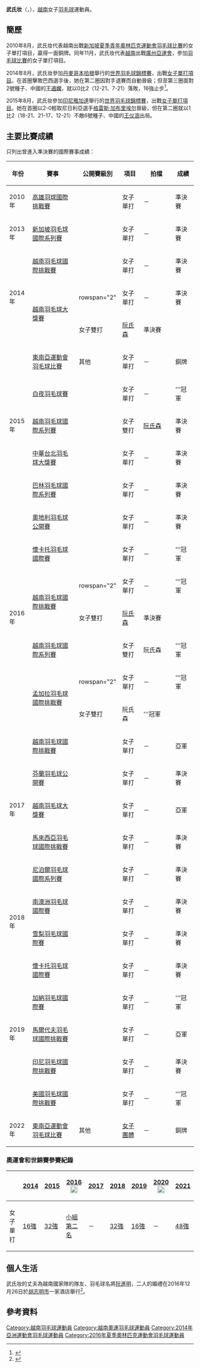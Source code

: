 {{noteTA|G1=Badminton}}
{{Infobox 羽球選手
| playername              = 武氏妆<ref>{{cite news|title=越南选手武氏妆夺得女子单打冠军|url=http://cn.nhandan.com.vn/mobile/mobile_sports/mobile_international-sport/item/3281801.html|agency=越南人民报|date=2015-07-07|access-date=2015-08-13|archive-url=https://web.archive.org/web/20160304231013/http://cn.nhandan.com.vn/mobile/mobile_sports/mobile_international-sport/item/3281801.html|archive-date=2016-03-04|dead-url=no}}</ref><ref>{{cite news|title=阮进明和武氏妆参加2015年世界羽毛球锦标赛|url=http://www.cpv.org.vn/cpv/Modules/News_China/News_Detail_C.aspx?CN_ID=727228&CO_ID=7338691|agency=越南通信传媒部|date=2015-08-05|deadurl=yes|archiveurl=https://web.archive.org/web/20150923211540/http://www.cpv.org.vn/cpv/Modules/News_China/News_Detail_C.aspx?CN_ID=727228&CO_ID=7338691|archivedate=2015-09-23}}</ref><br/>{{lang|vi|Vũ Thị Trang}}
| image                   = File:Vu-thi-trang-lining.jpg
| size                    = 
| caption                 = 
| birth_name              = 
| date_of_birth           = {{birth_date_and_age|1992|5|19}}<ref name="仁川亞運">{{cite web|title=Profile - VU Thi Trang|url=https://www.incheon2014ag.org/Sports/Biographies/Athletes_Profile/?ParticCode=5108046&lang=en|publisher=2014年仁川亞運會官方網站|dead-url=yes|archive-url=https://archive.today/20140918084506/https://www.incheon2014ag.org/Sports/Biographies/Athletes_Profile/?ParticCode=5108046&lang=en|archive-date=2014年9月18日|access-date=2014年9月18日}}{{en}}</ref>
| place_of_birth          = {{VIE}}[[北江省|北江省]][[諒江縣|諒江縣]]新郢社
| height                  = {{height|m=1.64}}<ref name="仁川亞運"/>
| weight                  = {{weight|kg=53}}<ref name="仁川亞運"/>
| event                   = 女子單打、女子雙打
| country                 = {{VIE}}
| years_active            = 
| handedness              = 
| coach                   = 
| highest_ranking         = 第39位（女單）
| date_of_highest_ranking = 2015年8月13日<ref name="highest-ranking">[http://bwfcontent.tournamentsoftware.com/ranking/player.aspx?id=11138&player=109261 BWF World Ranking - Ranking of Thi Trang (B) VU (71455)] {{Wayback|url=http://bwfcontent.tournamentsoftware.com/ranking/player.aspx?id=11138&player=109261 |date=20170305004233 }}{{en}}</ref>
| current_ranking         = 第48位（女單）<br/>第102位（女雙-[[阮氏森|阮氏森]]）
| date_of_current_ranking = 2016年5月5日<ref>[http://bwfcontent.tournamentsoftware.com/ranking/category.aspx?id=11138&category=473 BWF World Ranking - BWF世界排名榜 (5/5/2016) - Women's singles] {{Wayback|url=http://bwfcontent.tournamentsoftware.com/ranking/category.aspx?id=11138&category=473 |date=20210813071530 }}{{en}}</ref><ref>[http://bwfcontent.tournamentsoftware.com/ranking/category.aspx?id=11138&category=475 BWF World Ranking - BWF世界排名榜 (5/5/2016) - Women's doubles] {{Webarchive|url=https://archive.is/20160505121541/http://bwfcontent.tournamentsoftware.com/ranking/category.aspx?id=11138&category=475 |date=2016-05-05 }}{{en}}</ref>
| played                  = 104勝–77負（女單）<br/>43勝–39負（女雙）<br/>2勝–7負（混雙）
| titles                  = 
| bwf_profile             = 8DC67D7E-A311-4F87-BC5A-009644CCFD6D
| bwf_id                  = 71455
| updated                 = 2016年5月8日
}}
{{MedalTableTop}}
{{MedalSport | 女子[[羽毛球|羽毛球]]}}
{{MedalCountry | {{VIE}}}}
{{MedalCompetition | [[东南亚运动会|东南亚运动会]]}}
{{MedalBronze| [[2013年东南亚运动会|2013年 奈比多]] | [[2013年东南亚运动会羽毛球比赛|女子單打]]}}
{{MedalBronze| [[2015年东南亚运动会|2015年 新加坡]] | [[2015年东南亚运动会羽毛球比赛|女子單打]]}}
{{MedalBronze| [[2021年東南亞運動會羽毛球比賽|2021年 河內]] | [[2021年東南亞運動會羽毛球女子團體比賽|女子團體]]}}
{{MedalCompetition|[[青年奧林匹克運動會|青年奧林匹克運動會]]}}
{{MedalBronze|[[2010年夏季青年奧林匹克運動會|2010年 新加坡]]|[[2010年夏季青年奧林匹克運動會羽毛球比賽|女子單打]]}}
{{MedalBottom}}
'''武氏妆'''（{{lang-vi|'''Vũ Thị Trang'''}}，{{bd|1992年|5月19日}}），[[越南|越南]]女子[[羽毛球|羽毛球]]運動員。

==簡歷==
2010年8月，武氏妆代表越南出戰[[新加坡|新加坡]][[2010年夏季青年奧林匹克運動會|夏季青年奧林匹克運動會]][[2010年夏季青年奧林匹克運動會羽毛球比賽|羽毛球比賽]]的女子單打項目，贏得一面銅牌。同年11月，武氏妆代表[[2010年亞洲運動會越南代表團|越南]]出戰[[廣州|廣州]][[2010年亞洲運動會|亞運會]]，參加[[2010年亞洲運動會羽毛球比賽|羽毛球比賽]]的女子單打項目。

2014年8月，武氏妆參加[[丹麥|丹麥]][[哥本哈根|哥本哈根]]舉行的[[2014年世界羽毛球錦標賽|世界羽毛球錦標賽]]，出戰[[2014年世界羽毛球錦標賽女子單打項目|女子單打項目]]。在首圈擊敗巴西選手後，她在第二圈因對手退賽而自動晉級；但至第三圈面對2號種子、中國的[[王適嫻|王適嫻]]，就以0比2（12-21、7-21）落敗，16強止步<ref>{{cite news|title=世锦赛-王仪涵惨败出局 李雪芮携王适娴进八强|url=http://sports.eastday.com/gd/2014/0829/4043948808.html|newspaper=网易体育|date=2014-08-29|deadurl=yes|archiveurl=https://web.archive.org/web/20140903204957/http://sports.eastday.com/gd/2014/0829/4043948808.html|archivedate=2014-09-03}}</ref>。

2015年8月，武氏妆參加[[印尼|印尼]][[雅加達|雅加達]]舉行的[[2015年世界羽毛球錦標賽|世界羽毛球錦標賽]]，出戰[[2015年世界羽毛球錦標賽女子單打項目|女子單打項目]]。她在首圈以2-0輕取尼日利亞選手[[格雷斯·加布里埃尔|格雷斯·加布里埃尔]]晉級，但在第二圈就以1比2（18-21、21-17、12-21）不敵6號種子、中國的[[王仪涵|王仪涵]]出局。

==主要比賽成績==
只列出曾進入準決賽的國際賽事成績：
{| class=wikitable style="text-align:center; font-size:small;" 
!width="50"|年份
!width="180"|賽事
!width="80"|公開賽級別
!width="60"|項目
!width="100"|拍檔
!width="50"|成績
|-
!rowspan="1"|2010年
|[[2010年高雄國際羽球挑戰賽|高雄羽球國際挑戰賽]]
|{{BWFIC}}
|女子單打
|－
|bgcolor="#b8860b"|準決賽
|-
!rowspan="1"|2013年
|[[2013年新加坡羽毛球國際系列賽|新加坡羽毛球國際系列賽]]
|{{BWFIS}}
|女子單打
|－
|bgcolor="#b8860b"|準決賽
|-
!rowspan="3"|2014年
|[[2014年越南羽毛球國際挑戰賽|越南羽毛球國際挑戰賽]]
|{{BWFIC}}
|女子單打
|－
|bgcolor="#b8860b"|準決賽
|-
|rowspan="2"|[[2014年越南羽毛球大獎賽|越南羽毛球大獎賽]]
|rowspan="2" {{BWFGP}}
|女子單打
|－
|bgcolor="#b8860b"|準決賽
|-
|女子雙打
|[[阮氏森|阮氏森]]
|bgcolor="#b8860b"|準決賽
|-
!rowspan="5"|2015年
|[[2015年東南亞運動會羽毛球比賽|東南亞運動會羽毛球比賽]]
|其他
|女子單打
|－
|bgcolor="#b8860b"|銅牌
|-
|[[2015年白夜羽毛球賽|白夜羽毛球賽]]
|{{BWFIC}}
|女子單打
|－
|bgcolor="gold"|'''冠軍
|-
|[[2015年越南羽毛球國際系列賽|越南羽毛球國際系列賽]]
|{{BWFIS}}
|女子雙打
|[[阮氏森|阮氏森]]
|bgcolor="#b8860b"|準決賽
|-
|[[2015年中華台北羽毛球大獎賽|中華台北羽毛球大獎賽]]
|{{BWFGP}}
|女子單打
|－
|bgcolor="#b8860b"|準決賽
|-
|[[2015年巴林羽毛球國際系列賽|巴林羽毛球國際系列賽]]
|{{BWFIS}}
|女子單打
|－
|bgcolor="#b8860b"|準決賽
|-
!rowspan="7"|2016年
|[[2016年奧地利羽毛球公開賽|奧地利羽毛球公開賽]]
|{{BWFIC}}
|女子單打
|－
|bgcolor="#b8860b"|準決賽
|-
|[[2016年懷卡托羽毛球國際賽|懷卡托羽毛球國際賽]]
|{{BWFFS}}
|女子單打
|－
|bgcolor="gold"|'''冠軍
|-
|rowspan="2"|[[2016年越南羽毛球國際挑戰賽|越南羽毛球國際挑戰賽]]
|rowspan="2" {{BWFIC}}
|女子單打
|－
|bgcolor="gold"|'''冠軍
|-
|女子雙打
|[[阮氏森|阮氏森]]
|bgcolor="#b8860b"|準決賽
|-
|[[2016年越南羽毛球國際系列賽|越南羽毛球國際系列賽]]
|{{BWFIS}}
|女子雙打
|阮氏森
|bgcolor="gold"|'''冠軍
|-
|rowspan="2"|[[2016年孟加拉羽毛球國際挑戰賽|孟加拉羽毛球國際挑戰賽]]
|rowspan="2" {{BWFIC}}
|女子單打
|－
|bgcolor="gold"|'''冠軍
|-
|女子雙打
|阮氏森
|bgcolor="gold"|'''冠軍
|-
!rowspan="5"|2017年
|[[2017年越南羽毛球國際挑戰賽|越南羽毛球國際挑戰賽]]
|{{BWFIC}}
|女子單打
|－
|bgcolor="silver"|亞軍
|-
|[[2017年芬蘭羽毛球公開賽|芬蘭羽毛球公開賽]]
|{{BWFIC}}
|女子單打
|－
|bgcolor="#b8860b"|準決賽
|-
|[[2017年越南羽毛球大獎賽|越南羽毛球大獎賽]]
|{{BWFGP}}
|女子單打
|－
|bgcolor="silver"|亞軍
|-
|[[2017年馬來西亞羽毛球國際挑戰賽|馬來西亞羽毛球國際挑戰賽]]
|{{BWFIC}}
|女子單打
|－
|bgcolor="#b8860b"|準決賽
|-
|[[2017年尼泊爾羽毛球國際系列賽|尼泊爾羽毛球國際系列賽]]
|{{BWFIS}}
|女子單打
|－
|bgcolor="#b8860b"|準決賽
|-
!rowspan="2"|2018年
|[[2018年南澳洲羽毛球國際賽|南澳洲羽毛球國際賽]]
|{{BWFIC}}
|女子單打
|－
|bgcolor="#b8860b"|準決賽
|-
|[[2018年雪梨羽毛球國際賽|雪梨羽毛球國際賽]]
|{{BWFIS}}
|女子單打
|－
|bgcolor="#b8860b"|準決賽
|-
!rowspan="5"|2019年
|[[2019年懷卡托羽毛球國際賽|懷卡托羽毛球國際賽]]
|{{BWFIS}}
|女子單打
|－
|bgcolor="#b8860b"|準決賽
|-
|[[2019年加納羽毛球國際賽|加納羽毛球國際賽]]
|{{BWFIS}}
|女子單打
|－
|bgcolor="gold"|'''冠軍
|-
|[[2019年馬爾代夫羽毛球國際挑戰賽|馬爾代夫羽毛球國際挑戰賽]]
|{{BWFIC}}
|女子單打
|－
|bgcolor="silver"|亞軍
|-
|[[2019年印度尼西亞羽毛球國際挑戰賽|印尼羽毛球國際挑戰賽]]
|{{BWFIC}}
|女子單打
|－
|bgcolor="#b8860b"|準決賽
|-
|[[2019年美國羽毛球國際挑戰賽|美國羽毛球國際挑戰賽]]
|{{BWFIC}}
|女子單打
|－
|bgcolor="gold"|'''冠軍
|-
!rowspan="1"|2022年
|[[2021年東南亞運動會羽毛球比賽|東南亞運動會羽毛球比賽]]
|其他
|[[2021年東南亞運動會羽毛球女子團體比賽|女子團體]]
|－
|bgcolor="#b8860b"|銅牌
|}
{{BWF賽事級別索引}}

===奧運會和世錦賽參賽紀錄===
{| class=wikitable style="text-align:center; font-size:small;" 
!
!width="50"|[[2014年世界羽毛球錦標賽|2014]]
!width="50"|[[2015年世界羽毛球錦標賽|2015]]
!width="80"|[[2016年夏季奧林匹克運動會羽毛球比賽|2016]] [[File:Olympic_rings_without_rims.svg|20px]]
!width="50"|[[2017年世界羽毛球錦標賽|2017]]
!width="50"|[[2018年世界羽毛球錦標賽|2018]]
!width="50"|[[2019年世界羽毛球錦標賽|2019]]
!width="80"|[[2020年夏季奧林匹克運動會羽毛球比賽|2020]] [[File:Olympic_rings_without_rims.svg|20px]]
!width="50"|[[2021年世界羽毛球錦標賽|2021]]
|-
!width="80"|女子單打
|[[2014年世界羽毛球錦標賽女子單打項目|16強]]
|[[2015年世界羽毛球錦標賽女子單打項目|32強]]
|[[2016年夏季奧林匹克運動會羽毛球女子單打比賽|小組第二名]]
|－
|[[2018年世界羽毛球錦標賽女子單打項目|32強]]
|[[2019年世界羽毛球錦標賽女子單打項目|16強]]
|－
|[[2021年世界羽毛球錦標賽女子單打項目|48強]]
|}

==個人生活==
武氏妆的丈夫為越南國家隊的隊友、羽毛球名將[[阮進明|阮進明]]，二人的婚禮在2016年12月26日於[[胡志明市|胡志明市]]一家酒店舉行<ref>{{vi}}{{cite news|title=Không rầm rộ, đám cưới Nguyễn Tiến Minh vẫn được ngàn lời chúc phúc|url=http://www.yan.vn/khong-ram-ro-dam-cuoi-nguyen-tien-minh-van-duoc-ngan-loi-chuc-phuc-117249.html|agency=yan.vn|date=2016-12-26|access-date=2016-12-30|archive-url=https://web.archive.org/web/20161230160709/http://www.yan.vn/khong-ram-ro-dam-cuoi-nguyen-tien-minh-van-duoc-ngan-loi-chuc-phuc-117249.html|archive-date=2016-12-30|dead-url=yes}}</ref>。

==參考資料==
{{reflist}}

{{DEFAULTSORT:VU Thi Trang}}
[[Category:越南羽毛球運動員|Category:越南羽毛球運動員]]
[[Category:越南奧運羽毛球運動員|Category:越南奧運羽毛球運動員]]
[[Category:2014年亞洲運動會羽毛球運動員|Category:2014年亞洲運動會羽毛球運動員]]
[[Category:2016年夏季奧林匹克運動會羽毛球運動員|Category:2016年夏季奧林匹克運動會羽毛球運動員]]